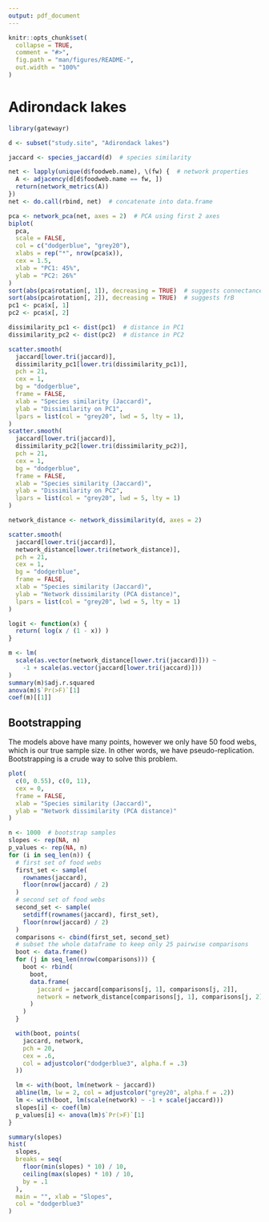 ```yaml
---
output: pdf_document
---
```


```r
knitr::opts_chunk$set(
  collapse = TRUE,
  comment = "#>",
  fig.path = "man/figures/README-",
  out.width = "100%"
)
```

# Adirondack lakes

```r
library(gatewayr)

d <- subset("study.site", "Adirondack lakes")

jaccard <- species_jaccard(d)  # species similarity

net <- lapply(unique(d$foodweb.name), \(fw) {  # network properties
  A <- adjacency(d[d$foodweb.name == fw, ])
  return(network_metrics(A))
})
net <- do.call(rbind, net)  # concatenate into data.frame

pca <- network_pca(net, axes = 2)  # PCA using first 2 axes
biplot(
  pca,
  scale = FALSE,
  col = c("dodgerblue", "grey20"),
  xlabs = rep("*", nrow(pca$x)),
  cex = 1.5,
  xlab = "PC1: 45%",
  ylab = "PC2: 26%"
)
sort(abs(pca$rotation[, 1]), decreasing = TRUE)  # suggests connectance
sort(abs(pca$rotation[, 2]), decreasing = TRUE)  # suggests frB
pc1 <- pca$x[, 1]
pc2 <- pca$x[, 2]

dissimilarity_pc1 <- dist(pc1)  # distance in PC1
dissimilarity_pc2 <- dist(pc2)  # distance in PC2

scatter.smooth(
  jaccard[lower.tri(jaccard)],
  dissimilarity_pc1[lower.tri(dissimilarity_pc1)],  
  pch = 21,
  cex = 1,
  bg = "dodgerblue",
  frame = FALSE,
  xlab = "Species similarity (Jaccard)",
  ylab = "Dissimilarity on PC1",
  lpars = list(col = "grey20", lwd = 5, lty = 1),
)
scatter.smooth(
  jaccard[lower.tri(jaccard)],
  dissimilarity_pc2[lower.tri(dissimilarity_pc2)],  
  pch = 21,
  cex = 1,
  bg = "dodgerblue",
  frame = FALSE,
  xlab = "Species similarity (Jaccard)",
  ylab = "Dissimilarity on PC2",
  lpars = list(col = "grey20", lwd = 5, lty = 1)
)

network_distance <- network_dissimilarity(d, axes = 2)

scatter.smooth(
  jaccard[lower.tri(jaccard)],
  network_distance[lower.tri(network_distance)],  
  pch = 21,
  cex = 1,
  bg = "dodgerblue",
  frame = FALSE,
  xlab = "Species similarity (Jaccard)",
  ylab = "Network dissimilarity (PCA distance)",
  lpars = list(col = "grey20", lwd = 5, lty = 1)
)

logit <- function(x) {
  return( log(x / (1 - x)) )
}

m <- lm(
  scale(as.vector(network_distance[lower.tri(jaccard)])) ~ 
    -1 + scale(as.vector(jaccard[lower.tri(jaccard)]))
)
summary(m)$adj.r.squared
anova(m)$`Pr(>F)`[1]
coef(m)[[1]]
```

## Bootstrapping

The models above have many points, however we only have 50 food webs, which is our true sample size.
In other words, we have pseudo-replication.
Bootstrapping is a crude way to solve this problem.

```r
plot(
  c(0, 0.55), c(0, 11),
  cex = 0,
  frame = FALSE,
  xlab = "Species similarity (Jaccard)",
  ylab = "Network dissimilarity (PCA distance)"
)

n <- 1000  # bootstrap samples
slopes <- rep(NA, n)
p_values <- rep(NA, n)
for (i in seq_len(n)) {
  # first set of food webs
  first_set <- sample(
    rownames(jaccard),
    floor(nrow(jaccard) / 2)
  )
  # second set of food webs
  second_set <- sample(
    setdiff(rownames(jaccard), first_set),
    floor(nrow(jaccard) / 2)
  )
  comparisons <- cbind(first_set, second_set)
  # subset the whole dataframe to keep only 25 pairwise comparisons
  boot <- data.frame()
  for (j in seq_len(nrow(comparisons))) {
    boot <- rbind(
      boot,
      data.frame(
        jaccard = jaccard[comparisons[j, 1], comparisons[j, 2]],
        network = network_distance[comparisons[j, 1], comparisons[j, 2]]
      )
    )
  }

  with(boot, points(
    jaccard, network,
    pch = 20,
    cex = .6,
    col = adjustcolor("dodgerblue3", alpha.f = .3)
  ))

  lm <- with(boot, lm(network ~ jaccard))
  abline(lm, lw = 2, col = adjustcolor("grey20", alpha.f = .2))
  lm <- with(boot, lm(scale(network) ~ -1 + scale(jaccard)))
  slopes[i] <- coef(lm)
  p_values[i] <- anova(lm)$`Pr(>F)`[1]
}

summary(slopes)
hist(
  slopes,
  breaks = seq(
    floor(min(slopes) * 10) / 10,
    ceiling(max(slopes) * 10) / 10,
    by = .1
  ),
  main = "", xlab = "Slopes",
  col = "dodgerblue3"
)
```


